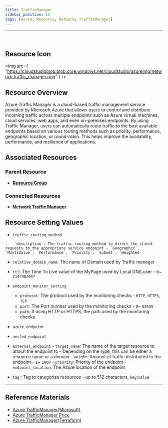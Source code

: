```yaml
---
title: TrafficManager
sidebar_position: 13
tags: [Azure, Resource, Network, TrafficManager]
---
```


<hr />
<br />

## Resource Icon

<img
    src={
        "https://cloudstudioblob.blob.core.windows.net/cloudstudio/azureImg/network-traffic_manager.png"
    }
/>

## Resource Overview

Azure Traffic Manager is a cloud-based traffic management service provided by Microsoft Azure that allows users to control and distribute incoming traffic across multiple endpoints such as Azure virtual machines, cloud services, web apps, and even on-premises endpoints. 
By using Traffic Manager, users can automatically route traffic to the best available endpoints based on various routing methods such as priority, performance, geographic location, or round-robin. 
This helps improve the availability, performance, and resilience of applications.

## Associated Resources

### Parent Resource

-   [**Resource Group**](https://docs.cstudio.app/docs/resource/azure/Base/ResourceGroup)

### Connected Resources

-   [**Network Traffic Manager**](https://docs.cstudio.app/docs/resource/azure/Network/TrafficManager)

## Resource Setting Values

-    `traffic_routing_method`

    -   `description`: The traffic-routing method to direct the client requests to the appropriate service endpoint - `Geographic`, `MultiValue`, `Performance`, `Priority`, `Subnet`, `Weighted`

-   `relative_domain_name`: The name of Domain used by Traffic manager
-   `ttl`: The Time To Live value of the MyPage used by Local DNS user - `0`~ `2147483647`
-   `endpoint_monitor_setting`

    -   `protocol`: The protocol used by the monitoring checks - `HTTP`, `HTTPS`, `TCP`
    -   `port`: The Port number used by the monitoring checks - `0`~ `65535`
    -   `path`: If using HTTP or HTTPS, the path used by the monitoring checks

-    `azure_endpoint`
-   `nested_endpoint`
-    `external_endpoint`
    -   `target_name`: The name of the target resource to attach the endpoint to - Depending on the type, this can be either a resource name or a domain
    -   `weight`: Amount of traffic distributed to the endpoint - `1`~ `1000`
    -   `priority`: Priority of the endpoint
    -   `endpoint_location`: The Azure location of the endpoint
-   `tag` : Tag to categorize resources - up to 512 characters, `key`:`value`

---

## Reference Materials

-   [Azure TrafficManager(Microsoft)](https://learn.microsoft.com/ko-kr/azure/traffic-manager/traffic-manager-overview)
-   [Azure TrafficManager Price](https://azure.microsoft.com/en-us/pricing/details/traffic-manager/)
-   [Azure TrafficManager(Terraform)](https://registry.terraform.io/providers/hashicorp/azurerm/latest/docs/resources/traffic_manager_profile)
